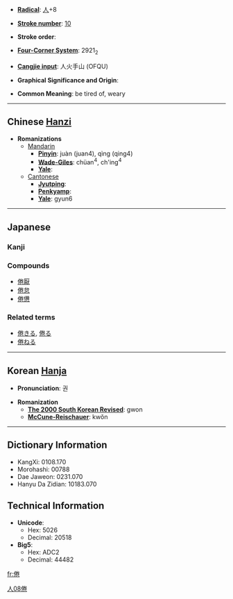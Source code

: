 * '''[[Wiktionary:Chinese radical index| Radical]]''': [[Wiktionary:Chinese radical index 人|人]]+8

* '''[[Wiktionary:Chinese total strokes index|Stroke number]]''': [[Wiktionary:Chinese total strokes index 10|10]]

* '''Stroke order''': 

* '''[[Wiktionary:Chinese four corner index|Four-Corner System]]''': 2921<sub>2</sub>

* '''[[Wiktionary:Chinese Cangjie index|Cangjie input]]''': 人火手山 (OFQU)

* '''Graphical Significance and Origin''': 

* '''Common Meaning''': be tired of, weary

----

== Chinese [[Hanzi]] ==

* '''Romanizations'''
** [[Mandarin]]
*** '''[[Pinyin]]''': juàn (juan4), qìng (qing4)
*** '''[[Wade-Giles]]''': chüan<sup>4</sup>, ch'ing<sup>4</sup>
*** '''[[Yale]]''': 
**[[Cantonese]]
***'''[[Jyutping]]''':
***'''[[Penkyamp]]''': 
***'''[[Yale]]''': gyun6


----

== Japanese ==
===Kanji===
{{kanji|[[けん]] ([[ken]])|[[つかれる]] ([[tsukareru]]), [[うむ]] ([[倦む]], [[umu]])}}
===Compounds===
*[[倦厭]]
*[[倦怠]]
*[[倦憊]]


===Related terms===
*[[倦きる]], [[倦る]]
*[[倦ねる]]


----

== Korean [[Hanja]] ==

* '''Pronunciation''': 권

* '''Romanization'''
** '''[[The 2000 South Korean Revised Romanization|The 2000 South Korean Revised]]''': gwon
** '''[[McCune-Reischauer]]''': kwŏn

----

== Dictionary Information ==

* KangXi: 0108.170
* Morohashi: 00788
* Dae Jaweon: 0231.070
* Hanyu Da Zidian: 10183.070

== Technical Information ==

* '''Unicode''':
** Hex: 5026
** Decimal: 20518
* '''Big5''':
** Hex: ADC2
** Decimal: 44482

[[Category:Japanese kanji|人08倦]]

[[fr:倦]]